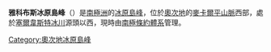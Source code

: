 {{Coord|84|17|S|159|38|E|source:GNIS|display=title}}

'''雅科布斯冰原島峰'''（{{lang-en|Jacobs Nunatak}}）是[[南極洲|南極洲]]的[[冰原島峰|冰原島峰]]，位於[[奧次地|奧次地]]的[[麥卡爾平山脈|麥卡爾平山脈]]西部，處於[[塞爾韋斯特冰川|塞爾韋斯特冰川]]源頭以西，現時由[[南極條約體系|南極條約體系]]管理。

{{DEFAULTSORT:Jacobs Nunatak}}
[[Category:奧次地冰原島峰|Category:奧次地冰原島峰]]


{{OatesLand-geo-stub}}